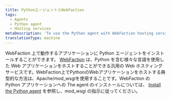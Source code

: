 ```yaml
---
title: PythonエージェントとWebFaction
tags:
  - Agents
  - Python agent
  - Hosting services
metaDescription: 'To use the Python agent with WebFaction hosting services, follow the instructions for Apache/mod_wsgi.'
translationType: machine
---
```


WebFaction 上で動作するアプリケーションに Python エージェントをインストールすることができます。 [WebFaction](http://www.webfaction.com/) は、Python を含む様々な言語を使用した Web アプリケーションをホストすることができる汎用の Web ホスティングサービスです。WebFaction上でPythonのWebアプリケーションをホストする典型的な方法は、Apache/mod_wsgiを使用することです。WebFaction の Python アプリケーションへの The agent のインストールについては、 [Install the Python agent](/docs/agents/python-agent/installation-configuration/python-agent-installation) を参照し、mod_wsgi の指示に従ってください。